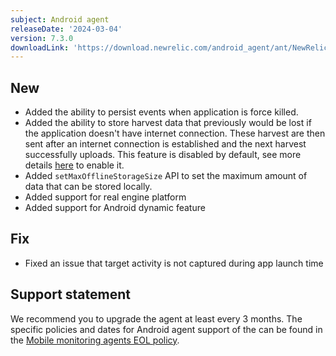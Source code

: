 ```yaml
---
subject: Android agent
releaseDate: '2024-03-04'
version: 7.3.0
downloadLink: 'https://download.newrelic.com/android_agent/ant/NewRelic_Android_Agent_7.3.0.zip'
---
```


## New

* Added the ability to persist events when application is force killed.
* Added the ability to store harvest data that previously would be lost if the application doesn't have internet connection. These harvest are then sent after an internet connection is established and the next harvest successfully uploads. This feature is disabled by default, see more details [here](/docs/mobile-monitoring/new-relic-mobile/mobile-sdk/configure-settings/#android-offline-storage) to enable it. 
* Added `setMaxOfflineStorageSize` API to set the maximum amount of data that can be stored locally. 
* Added support for real engine platform
* Added support for Android dynamic feature

## Fix

* Fixed an issue that target activity is not captured during app launch time


## Support statement

We recommend you to upgrade the agent at least every 3 months. The specific policies and dates for Android agent support of the can be found in the [Mobile monitoring agents EOL policy](/docs/mobile-monitoring/new-relic-mobile/get-started/mobile-agents-eol-policy/#android-eol).
